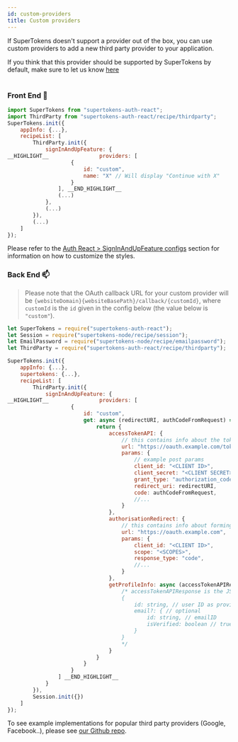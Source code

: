 ```yaml
---
id: custom-providers
title: Custom providers
---
```


If SuperTokens doesn't support a provider out of the box, you can use custom providers to add a new third party provider to your application. 

<div class="specialNote" style="margin-bottom: 40px">
If you think that this provider should be supported by SuperTokens by default, make sure to let us know <a href="https://github.com/supertokens/supertokens-node/issues/88">here</a>
</div>


### Front End 🚪

<!--DOCUSAURUS_CODE_TABS-->
```js
import SuperTokens from "supertokens-auth-react";
import ThirdParty from "supertokens-auth-react/recipe/thirdparty";
SuperTokens.init({
    appInfo: {...},
    recipeList: [
        ThirdParty.init({
            signInAndUpFeature: {
__HIGHLIGHT__                providers: [
                    {
                        id: "custom",
                        name: "X" // Will display "Continue with X"
                    }
                ], __END_HIGHLIGHT__
                (...)
            },
            (...)
        }),
        (...)
    ]
});
```
<!--END_DOCUSAURUS_CODE_TABS-->


Please refer to the [Auth React > SignInAndUpFeature configs](/docs/auth-react/thirdparty/config/sign-in-and-up) section for information on how to customize the styles.


### Back End 📫

> Please note that the OAuth callback URL for your custom provider will be `{websiteDomain}{websiteBasePath}/callback/{customId}`, where `customId` is the `id` given in the config below (the value below is `"custom"`).

<!--DOCUSAURUS_CODE_TABS-->
```js
let SuperTokens = require("supertokens-auth-react");
let Session = require("supertokens-node/recipe/session");
let EmailPassword = require("supertokens-node/recipe/emailpassword");
let ThirdParty = require("supertokens-auth-react/recipe/thirdparty");

SuperTokens.init({
    appInfo: {...},
    supertokens: {...},
    recipeList: [
        ThirdParty.init({
            signInAndUpFeature: {
__HIGHLIGHT__                providers: [
                    {
                        id: "custom",
                        get: async (redirectURI, authCodeFromRequest) => {
                            return {
                                accessTokenAPI: {
                                    // this contains info about the token endpoint which exchanges the auth code with the access token and profile info.
                                    url: "https://oauth.example.com/token",
                                    params: {
                                        // example post params
                                        client_id: "<CLIENT ID>",
                                        client_secret: "<CLIENT SECRET>",
                                        grant_type: "authorization_code",
                                        redirect_uri: redirectURI,
                                        code: authCodeFromRequest,
                                        //...
                                    }
                                },
                                authorisationRedirect: {
                                    // this contains info about forming the authorisation redirect URL without the state params and without the redirect_uri param
                                    url: "https://oauth.example.com",
                                    params: {
                                        client_id: "<CLIENT ID>",
                                        scope: "<SCOPES>",
                                        response_type: "code",
                                        //...
                                    }
                                },
                                getProfileInfo: async (accessTokenAPIResponse) => {
                                    /* accessTokenAPIResponse is the JSON response from the accessTokenAPI POST call. Using this, you need to return an object of the following type:
                                    {
                                        id: string, // user ID as provided by the third party provider
                                        email?: { // optional 
                                            id: string, // emailID
                                            isVerified: boolean // true if the email is verified already
                                        }
                                    }
                                    */
                                }
                            }
                        }
                    }
                ] __END_HIGHLIGHT__
            }
        }),
        Session.init({})
    ]
});
```
<!--END_DOCUSAURUS_CODE_TABS-->

To see example implementations for popular third party providers (Google, Facebook..), please see [our Github repo](https://github.com/supertokens/supertokens-node/tree/master/lib/ts/recipe/thirdparty/providers).
